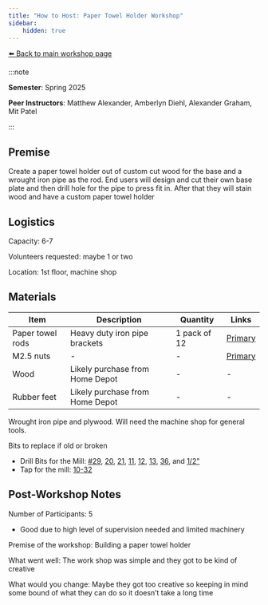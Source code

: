 ```yaml
---
title: "How to Host: Paper Towel Holder Workshop"
sidebar:
    hidden: true
---
```


[⬅️ Back to main workshop page](/workshop/machine-towel-holder/)

:::note

**Semester**: Spring 2025

**Peer Instructors**: Matthew Alexander, Amberlyn Diehl, Alexander Graham, Mit Patel

:::


## Premise
Create a paper towel holder out of custom cut wood for the base and a wrought iron pipe as the rod. End users will design and cut their own base plate and then drill hole for the pipe to press fit in. After that they will stain wood and have a custom paper towel holder

## Logistics
Capacity: 6-7

Volunteers requested: maybe 1 or two

Location: 1st floor, machine shop

## Materials

| Item | Description | Quantity | Links |
|---|---|---|---|
| Paper towel rods | Heavy duty iron pipe brackets | 1 pack of 12 | [Primary](https://www.amazon.com/dp/B0CYZ9DB96/) |
| M2.5 nuts | - | - | [Primary](https://www.mcmaster.com/91828A113/) |
| Wood | Likely purchase from Home Depot | - | - |
| Rubber feet | Likely purchase from Home Depot | - | - |

 Wrought iron pipe and plywood. Will need the machine shop for general tools.

Bits to replace if old or broken
- Drill Bits for the Mill: [#29](https://www.mcmaster.com/2901A203/), [20](https://www.mcmaster.com/2901A193/), [21](https://www.mcmaster.com/2901A194/), [11](https://www.mcmaster.com/2901A183/), [12](https://www.mcmaster.com/2901A184/), [13](https://www.mcmaster.com/2901A185/), [36](https://www.mcmaster.com/2901A21/), and [1/2"](https://www.mcmaster.com/2901A142/)
- Tap for the mill:  [10-32](https://www.mcmaster.com/2522A759/)


## Post-Workshop Notes

Number of Participants: 5
- Good due to high level of supervision needed and limited machinery

Premise of the workshop: Building a paper towel holder


What went well: The work shop was simple and they got to be kind of creative


What would you change: Maybe they got too creative so keeping in mind some bound of what they can do so it doesn’t take a long time
